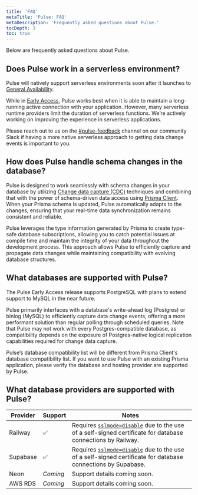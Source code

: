 ```yaml
---
title: 'FAQ'
metaTitle: 'Pulse: FAQ'
metaDescription: 'Frequently asked questions about Pulse.'
tocDepth: 3
toc: true
---
```


<TopBlock>Below are frequently asked questions about Pulse.</TopBlock>

## Does Pulse work in a serverless environment?

Pulse will natively support serverless environments soon after it launches to [General Availability](/platform/maturity-levels#general-availability).

While in [Early Access](/platform/maturity-levels#early-access), Pulse works best when it is able to maintain a long-running active connection with your application. However, many serverless runtime providers limit the duration of serverless functions. We’re actively working on improving the experience in serverless applications.

<Admonition type="info">

Please reach out to us on the [#pulse-feedback](https://prisma.slack.com/archives/C058GKE3C1E) channel on our community Slack if having a more native serverless approach to getting data change events is important to you.

</Admonition>

## How does Pulse handle schema changes in the database?

Pulse is designed to work seamlessly with schema changes in your database by utilizing [Change data capture (CDC)](https://en.wikipedia.org/wiki/Change_data_capture) techniques and combining that with the power of schema-driven data access using [Prisma Client](/orm/prisma-client). When your Prisma schema is updated, Pulse automatically adapts to the changes, ensuring that your real-time data synchronization remains consistent and reliable.

Pulse leverages the type information generated by Prisma to create type-safe database subscriptions, allowing you to catch potential issues at compile time and maintain the integrity of your data throughout the development process. This approach allows Pulse to efficiently capture and propagate data changes while maintaining compatibility with evolving database structures.

## What databases are supported with Pulse?

The Pulse Early Access release supports PostgreSQL with plans to extend support to MySQL in the near future.

Pulse primarily interfaces with a database's write-ahead log (Postgres) or binlog (MySQL) to efficiently capture data change events, offering a more performant solution than regular polling through scheduled queries. Note that Pulse may not work with every Postgres-compatible database, as compatibility depends on the exposure of Postgres-native logical replication capabilities required for change data capture.

<Admonition type="warning">

Pulse’s database compatibility list will be different from Prisma Client's database compatibility list. If you want to use Pulse with an existing Prisma application, please verify the database and hosting provider are supported by Pulse.

</Admonition>

## What database providers are supported with Pulse?

| Provider | Support  | Notes                                                                                                                                                                            |
| -------- | -------- | -------------------------------------------------------------------------------------------------------------------------------------------------------------------------------- |
| Railway  | ✅       | Requires [`sslmode=disable`](/orm/overview/databases/postgresql#configuring-an-ssl-connection) due to the use of a self-signed certificate for database connections by Railway.  |
| Supabase | ✅       | Requires [`sslmode=disable`](/orm/overview/databases/postgresql#configuring-an-ssl-connection) due to the use of a self-signed certificate for database connections by Supabase. |
| Neon     | _Coming_ | Support details coming soon.                                                                                                 |
| AWS RDS  | _Coming_ | Support details coming soon.                                                                                                                                                     |
